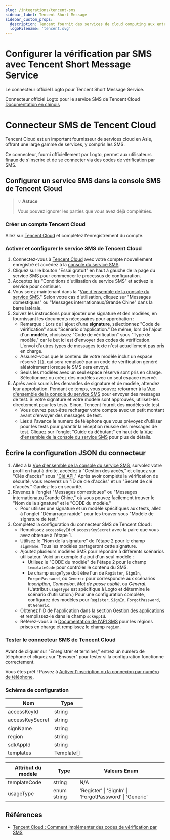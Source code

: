 ```yaml
---
slug: /integrations/tencent-sms
sidebar_label: Tencent Short Message
sidebar_custom_props:
  description: Tencent fournit des services de cloud computing aux entreprises en ligne.
  logoFilename: 'tencent.svg'
---
```



# Configurer la vérification par SMS avec Tencent Short Message Service

Le connecteur officiel Logto pour Tencent Short Message Service.

<GuideTip />

Connecteur officiel Logto pour le service SMS de Tencent Cloud [Documentation en chinois](#tencent-cloud-sms-connector)

# Connecteur SMS de Tencent Cloud

Tencent Cloud est un important fournisseur de services cloud en Asie, offrant une large gamme de services, y compris les SMS.

Ce connecteur, fourni officiellement par Logto, permet aux utilisateurs finaux de s'inscrire et de se connecter via des codes de vérification par SMS.

## Configurer un service SMS dans la console SMS de Tencent Cloud

> 💡 **Astuce**
>
> Vous pouvez ignorer les parties que vous avez déjà complétées.

### Créer un compte Tencent Cloud

Allez sur [Tencent Cloud](https://cloud.tencent.com/) et complétez l'enregistrement du compte.

### Activer et configurer le service SMS de Tencent Cloud

1. Connectez-vous à [Tencent Cloud](https://cloud.tencent.com/) avec votre compte nouvellement enregistré et accédez à la [console du service SMS](https://cloud.tencent.com/product/sms).
2. Cliquez sur le bouton "Essai gratuit" en haut à gauche de la page du service SMS pour commencer le processus de configuration.
3. Acceptez les "Conditions d'utilisation du service SMS" et activez le service pour continuer.
4. Vous serez maintenant dans la "[Vue d'ensemble de la console du service SMS](https://console.cloud.tencent.com/smsv2)." Selon votre cas d'utilisation, cliquez sur "Messages domestiques" ou "Messages internationaux/Grande Chine" dans la barre latérale.
5. Suivez les instructions pour ajouter une signature et des modèles, en fournissant les documents nécessaires pour approbation :
   - Remarque : Lors de l'ajout d'une **signature**, sélectionnez "Code de vérification" sous "Scénario d'application." De même, lors de l'ajout d'un **modèle**, choisissez "Code de vérification" sous "Type de modèle," car le but ici est d'envoyer des codes de vérification. L'envoi d'autres types de messages texte n'est actuellement pas pris en charge.
   - Assurez-vous que le contenu de votre modèle inclut un espace réservé `{1}`, qui sera remplacé par un code de vérification généré aléatoirement lorsque le SMS sera envoyé.
   - Seuls les modèles avec un seul espace réservé sont pris en charge. Sélectionnez ou créez des modèles avec un seul espace réservé.
6. Après avoir soumis les demandes de signature et de modèle, attendez leur approbation. Pendant ce temps, vous pouvez retourner à la [Vue d'ensemble de la console du service SMS](https://console.cloud.tencent.com/smsv2) pour envoyer des messages de test. Si votre signature et votre modèle sont approuvés, utilisez-les directement pour les tests. Sinon, Tencent fournit des modèles de test.
   - Vous devrez peut-être recharger votre compte avec un petit montant avant d'envoyer des messages de test.
   - Liez à l'avance le numéro de téléphone que vous prévoyez d'utiliser pour les tests pour garantir la réception réussie des messages de test. Cliquez sur l'onglet "Guide du débutant" en haut de la [Vue d'ensemble de la console du service SMS](https://console.cloud.tencent.com/smsv2) pour plus de détails.

## Écrire la configuration JSON du connecteur

1. Allez à la [Vue d'ensemble de la console du service SMS](https://console.cloud.tencent.com/smsv2), survolez votre profil en haut à droite, accédez à "Gestion des accès," et cliquez sur "Clés d'accès" sous "[Clé API](https://console.cloud.tencent.com/cam/capi)." Après avoir complété la vérification de sécurité, vous recevrez un "ID de clé d'accès" et un "Secret de clé d'accès." Gardez-les en sécurité.
2. Revenez à l'onglet "Messages domestiques" ou "Messages internationaux/Grande Chine," où vous pouvez facilement trouver le "Nom de la signature" et le "CODE du modèle."
   - Pour utiliser une signature et un modèle spécifiques aux tests, allez à l'onglet "Démarrage rapide" pour les trouver sous "Modèle de signature de test."
3. Complétez la configuration du connecteur SMS de Tencent Cloud :
   - Remplissez `accessKeyId` et `accessKeySecret` avec la paire que vous avez obtenue à l'étape 1.
   - Utilisez le "Nom de la signature" de l'étape 2 pour le champ `signName`. Tous les modèles partageront cette signature.
   - Ajoutez plusieurs modèles SMS pour répondre à différents scénarios utilisateur. Voici un exemple d'ajout d'un seul modèle :
     - Utilisez le "CODE du modèle" de l'étape 2 pour le champ `templateCode` pour contrôler le contenu du SMS.
     - Le champ `usageType` doit être l'un de `Register`, `SignIn`, `ForgotPassword`, ou `Generic` pour correspondre aux scénarios _Inscription_, _Connexion_, _Mot de passe oublié_, ou _Général_. (L'attribut `usageType` est spécifique à Logto et détermine le scénario d'utilisation.) Pour une configuration complète, configurez des modèles pour `Register`, `SignIn`, `ForgotPassword`, et `Generic`.
   - Obtenez l'ID de l'application dans la section [Gestion des applications](https://console.cloud.tencent.com/smsv2/app-manage) et remplissez-le dans le champ `sdkAppId`.
   - Référez-vous à la [Documentation de l'API SMS](https://cloud.tencent.com/document/api/382/52071#.E5.9C.B0.E5.9F.9F.E5.88.97.E8.A1.A8) pour les régions prises en charge et remplissez le champ `region`.

### Tester le connecteur SMS de Tencent Cloud

Avant de cliquer sur "Enregistrer et terminer," entrez un numéro de téléphone et cliquez sur "Envoyer" pour tester si la configuration fonctionne correctement.

Vous êtes prêt ! Passez à [Activer l'inscription ou la connexion par numéro de téléphone](/connectors/sms-connectors/#enable-phone-number-sign-up-or-sign-in).

### Schéma de configuration

| Nom             | Type       |
| --------------- | ---------- |
| accessKeyId     | string     |
| accessKeySecret | string     |
| signName        | string     |
| region          | string     |
| sdkAppId        | string     |
| templates       | Template[] |

| Attribut du modèle | Type        | Valeurs Enum                                            |
| ------------------ | ----------- | ------------------------------------------------------- |
| templateCode       | string      | N/A                                                     |
| usageType          | enum string | 'Register' \| 'SignIn' \| 'ForgotPassword' \| 'Generic' |

## Références

- [Tencent Cloud : Comment implémenter des codes de vérification par SMS](https://cloud.tencent.com/document/product/382/43070)
